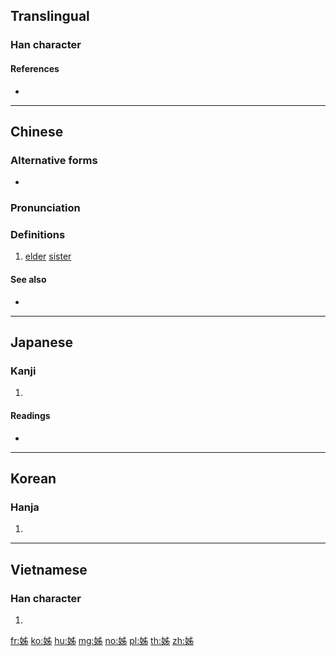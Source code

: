 {{character info/new}}
{{also|姉|姐}}
==Translingual==

===Han character===
{{Han char|rn=38|rad=女|as=05|sn=8|four=40427|canj=VLXH|ids=⿰女𠂔}}

====References====
* {{Han ref|kx=0258.150|dkj=06164|dj=0523.200|hdz=21032.090|uh=59CA|ud=22986|bh=A96E|bd=43374}}

----

==Chinese==
{{zh-forms}}

===Alternative forms===
* {{zh-l|姉}}

===Pronunciation===
{{zh-pron
|m=zǐ,jiě
|m_note=The 'jiě' reading is more commonly used in Taiwan [[Guoyu]].
|c=zi2,ze2
|h=pfs=chí
|md=
|mn=qz:chír/xm,zz:chú/qz,tw,xm,zz:chí/tw:ché
|mn_note=chír/chú - literary; chí/ché - vernacular
|w=2tsr
|mc=y
|oc=y
|ma=
|cat=n
}}

===Definitions===
{{zh-hanzi}}

# [[elder]] [[sister]]
#: {{zh-l|姊妹|sisters}}

====See also====
* {{zh-l|姐}}

----

==Japanese==

===Kanji===
{{ja-kanji|grade=|rs=女05}}

# {{defn|lang=ja|sort=女05}}

====Readings====
* {{ja-readings|on=[[し]] (shi)|kun=[[あね]] (ane), [[はは]] (haha)}}

----

==Korean==

===Hanja===
{{ko-hanja|hangeul=자}}

# {{defn|lang=ko|sort=女05}}

----

==Vietnamese==

===Han character===
{{vi-hantu|[[tỉ]], [[tỷ]], [[chị]]|rs=女05}}

# {{defn|lang=vi|sort=女05}}

[[fr:姊]]
[[ko:姊]]
[[hu:姊]]
[[mg:姊]]
[[no:姊]]
[[pl:姊]]
[[th:姊]]
[[zh:姊]]